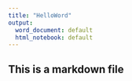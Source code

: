 ```yaml
---
title: "HelloWord"
output:
  word_document: default
  html_notebook: default
---
```


## This is a markdown file
